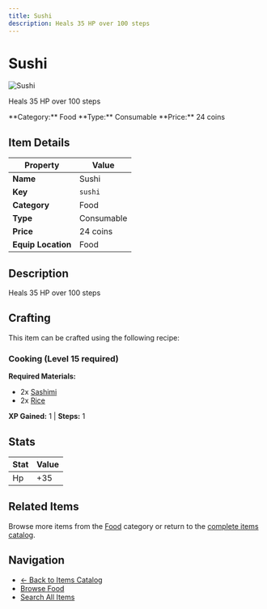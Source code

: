 ```yaml
---
title: Sushi
description: Heals 35 HP over 100 steps
---
```


# Sushi

<div className="flex items-start gap-6 mb-8">
  <div className="flex-shrink-0">
    <img src="/assets/resources/cooking/sushi.png" alt="Sushi" className="w-24 h-24 border rounded-lg" />
  </div>
  <div className="flex-1">
    <div className="space-y-2">
      <p className="text-lg text-muted-foreground">Heals 35 HP over 100 steps</p>
      <div className="flex flex-wrap gap-4 text-sm">
        <span className="px-2 py-1 bg-blue-100 dark:bg-blue-900 rounded-md">
          **Category:** Food
        </span>
        <span className="px-2 py-1 bg-green-100 dark:bg-green-900 rounded-md">
          **Type:** Consumable
        </span>
        <span className="px-2 py-1 bg-yellow-100 dark:bg-yellow-900 rounded-md">
          **Price:** 24 coins
        </span>
      </div>
    </div>
  </div>
</div>

## Item Details

| Property | Value |
|----------|-------|
| **Name** | Sushi |
| **Key** | `sushi` |
| **Category** | Food |
| **Type** | Consumable |
| **Price** | 24 coins |
| **Equip Location** | Food |

## Description

Heals 35 HP over 100 steps


## Crafting

This item can be crafted using the following recipe:

### Cooking (Level 15 required)

**Required Materials:**
- 2x [Sashimi](/docs/resources/individual/sashimi)
- 2x [Rice](/docs/resources/individual/rice)

**XP Gained:** 1 | **Steps:** 1

## Stats

| Stat | Value |
|------|-------|
| Hp | +35 |


## Related Items

Browse more items from the [Food](/docs/items#food) category or return to the [complete items catalog](/docs/items).

## Navigation

- [← Back to Items Catalog](/docs/items)
- [Browse Food](/docs/items#food)
- [Search All Items](/search)
